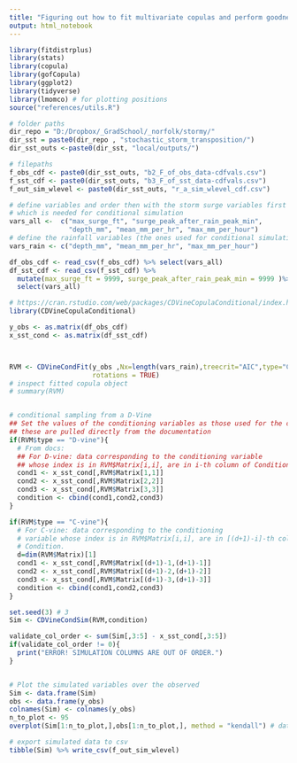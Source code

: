 ```yaml
---
title: "Figuring out how to fit multivariate copulas and perform goodness-of-fit tests in R"
output: html_notebook
---
```


```r
library(fitdistrplus)
library(stats)
library(copula)
library(gofCopula)
library(ggplot2)
library(tidyverse)
library(lmomco) # for plotting positions
source("references/utils.R")

# folder paths
dir_repo = "D:/Dropbox/_GradSchool/_norfolk/stormy/"
dir_sst = paste0(dir_repo , "stochastic_storm_transposition/")
dir_sst_outs <-paste0(dir_sst, "local/outputs/")

# filepaths
f_obs_cdf <- paste0(dir_sst_outs, "b2_F_of_obs_data-cdfvals.csv")
f_sst_cdf <- paste0(dir_sst_outs, "b3_F_of_sst_data-cdfvals.csv")
f_out_sim_wlevel <- paste0(dir_sst_outs, "r_a_sim_wlevel_cdf.csv")

# define variables and order then with the storm surge variables first
# which is needed for conditional simulation
vars_all <-  c("max_surge_ft", "surge_peak_after_rain_peak_min", 
               "depth_mm", "mean_mm_per_hr", "max_mm_per_hour")
# define the rainfall variables (the ones used for conditional simulation)
vars_rain <- c("depth_mm", "mean_mm_per_hr", "max_mm_per_hour")

df_obs_cdf <- read_csv(f_obs_cdf) %>% select(vars_all)
df_sst_cdf <- read_csv(f_sst_cdf) %>%
  mutate(max_surge_ft = 9999, surge_peak_after_rain_peak_min = 9999 )%>%
  select(vars_all)

```

```r
# https://cran.rstudio.com/web/packages/CDVineCopulaConditional/index.html
library(CDVineCopulaConditional)

y_obs <- as.matrix(df_obs_cdf)
x_sst_cond <- as.matrix(df_sst_cdf)



RVM <- CDVineCondFit(y_obs ,Nx=length(vars_rain),treecrit="AIC",type="CVine-DVine",selectioncrit="AIC",
                     rotations = TRUE)
# inspect fitted copula object
# summary(RVM)


# conditional sampling from a D-Vine
## Set the values of the conditioning variables as those used for the calibration.
## these are pulled directly from the documentation
if(RVM$type == "D-vine"){
  # From docs:
  ## For D-vine: data corresponding to the conditioning variable 
  ## whose index is in RVM$Matrix[i,i], are in i-th column of Condition.
  cond1 <- x_sst_cond[,RVM$Matrix[1,1]]
  cond2 <- x_sst_cond[,RVM$Matrix[2,2]]
  cond3 <- x_sst_cond[,RVM$Matrix[3,3]]
  condition <- cbind(cond1,cond2,cond3)
}

if(RVM$type == "C-vine"){
  # For C-vine: data corresponding to the conditioning
  # variable whose index is in RVM$Matrix[i,i], are in [(d+1)-i]-th column of
  # Condition.
  d=dim(RVM$Matrix)[1]
  cond1 <- x_sst_cond[,RVM$Matrix[(d+1)-1,(d+1)-1]]
  cond2 <- x_sst_cond[,RVM$Matrix[(d+1)-2,(d+1)-2]]
  cond3 <- x_sst_cond[,RVM$Matrix[(d+1)-3,(d+1)-3]]
  condition <- cbind(cond1,cond2,cond3)
}
```

```r
set.seed(3) # 3
Sim <- CDVineCondSim(RVM,condition)

validate_col_order <- sum(Sim[,3:5] - x_sst_cond[,3:5])
if(validate_col_order != 0){
  print("ERROR! SIMULATION COLUMNS ARE OUT OF ORDER.")
}


# Plot the simulated variables over the observed
Sim <- data.frame(Sim)
obs <- data.frame(y_obs)
colnames(Sim) <- colnames(y_obs)
n_to_plot <- 95
overplot(Sim[1:n_to_plot,],obs[1:n_to_plot,], method = "kendall") # data is in light gray

# export simulated data to csv
tibble(Sim) %>% write_csv(f_out_sim_wlevel)
```


